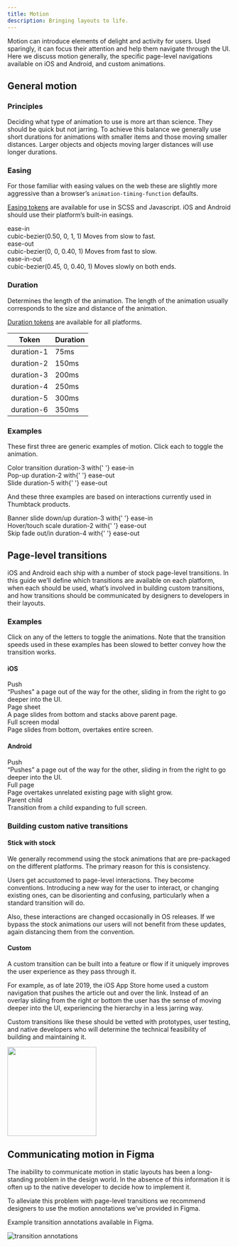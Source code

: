 ```yaml
---
title: Motion
description: Bringing layouts to life.
---
```






Motion can introduce elements of delight and activity for users. Used sparingly, it can focus their attention and help them navigate through the UI. Here we discuss motion generally, the specific page-level navigations available on iOS and Android, and custom animations.

## General motion

### Principles

Deciding what type of animation to use is more art than science. They should be quick but not jarring. To achieve this balance we generally use short durations for animations with smaller items and those moving smaller distances. Larger objects and objects moving larger distances will use longer durations.

### Easing

For those familiar with easing values on the web these are slightly more aggressive than a browser’s `animation-timing-function` defaults.

[Easing tokens](/tokens/scss/#section-easing) are available for use in SCSS and Javascript. iOS and Android should use their platform’s built-in easings.

<div className="grid mb3">
    <div className="m_col-6">
        <div class="b">ease-in</div>
        <Text size={2}>
            <InlineCode theme="plain">cubic-bezier(0.50, 0, 1, 1)</InlineCode>
        </Text>
        <Text size={2} className="black-300">
            Moves from slow to fast.
        </Text>
    </div>
    <div className="m_col-6 mt3 m_mt0">
        <div className="bg-gray-200 h5 pa3 flex items-center br2">
            <Easing animation="easeIn" />
        </div>
    </div>
</div>

<div className="grid mb3">
    <div className="m_col-6">
        <div class="b">ease-out</div>
        <Text size={2}>
            <InlineCode theme="plain">cubic-bezier(0, 0, 0.40, 1)</InlineCode>
        </Text>
        <Text size={2} className="black-300">
            Moves from fast to slow.
        </Text>
    </div>
    <div className="m_col-6 mt3 m_mt0">
        <div className="bg-gray-200 h5 pa3 flex items-center br2">
            <Easing animation="easeOut" />
        </div>
    </div>
</div>

<div className="grid mb3">
    <div className="m_col-6">
        <div class="b">ease-in-out</div>
        <Text size={2}>
            <InlineCode theme="plain">cubic-bezier(0.45, 0, 0.40, 1)</InlineCode>
        </Text>
        <Text size={2} className="black-300">
            Moves slowly on both ends.
        </Text>
    </div>
    <div className="m_col-6 mt3 m_mt0">
        <div className="bg-gray-200 h5 pa3 flex items-center br2">
            <Easing animation="easeInOut" />
        </div>
    </div>
</div>

### Duration

Determines the length of the animation. The length of the animation usually corresponds to the size and distance of the animation.

[Duration tokens](/tokens/scss/#section-duration) are available for all platforms.

<table>
    <thead>
        <tr>
            <th>
                <Text size={2}>Token</Text>
            </th>
            <th>
                <Text size={2}>Duration</Text>
            </th>
        </tr>
    </thead>
    <tbody>
        <tr>
            <td>
                <Text size={2}>
                    <InlineCode theme="plain">duration-1</InlineCode>
                </Text>
            </td>
            <td>
                <Text size={2}>
                    <InlineCode theme="plain">75ms</InlineCode>
                </Text>
            </td>
        </tr>
        <tr>
            <td>
                <Text size={2}>
                    <InlineCode theme="plain">duration-2</InlineCode>
                </Text>
            </td>
            <td>
                <Text size={2}>
                    <InlineCode theme="plain">150ms</InlineCode>
                </Text>
            </td>
        </tr>
        <tr>
            <td>
                <Text size={2}>
                    <InlineCode theme="plain">duration-3</InlineCode>
                </Text>
            </td>
            <td>
                <Text size={2}>
                    <InlineCode theme="plain">200ms</InlineCode>
                </Text>
            </td>
        </tr>
        <tr>
            <td>
                <Text size={2}>
                    <InlineCode theme="plain">duration-4</InlineCode>
                </Text>
            </td>
            <td>
                <Text size={2}>
                    <InlineCode theme="plain">250ms</InlineCode>
                </Text>
            </td>
        </tr>
        <tr>
            <td>
                <Text size={2}>
                    <InlineCode theme="plain">duration-5</InlineCode>
                </Text>
            </td>
            <td>
                <Text size={2}>
                    <InlineCode theme="plain">300ms</InlineCode>
                </Text>
            </td>
        </tr>
        <tr>
            <td>
                <Text size={2}>
                    <InlineCode theme="plain">duration-6</InlineCode>
                </Text>
            </td>
            <td>
                <Text size={2}>
                    <InlineCode theme="plain">350ms</InlineCode>
                </Text>
            </td>
        </tr>
    </tbody>
</table>

### Examples

These first three are generic examples of motion. Click each to toggle the animation.

<div className="grid mb5">
    <div className="m_col-4 mb3 m_mb0">
        <div className="shadow-300 h6 relative br2">
            <Color />
        </div>
        <Text size={2} className="mt2 b">
            Color transition
        </Text>
        <Text size={2}>
            <InlineCode theme="plain">duration-3</InlineCode> with{' '}
            <InlineCode theme="plain">ease-in</InlineCode>
        </Text>
    </div>
    <div className="m_col-4 mb3 m_mb0">
        <div className="shadow-300 h6 relative br2">
            <Pop />
        </div>
        <Text size={2} className="mt2 b">
            Pop-up
        </Text>
        <Text size={2}>
            <InlineCode theme="plain">duration-2</InlineCode> with{' '}
            <InlineCode theme="plain">ease-out</InlineCode>
        </Text>
    </div>
    <div className="m_col-4">
        <div className="shadow-300 h6 relative br2">
            <Slide />
        </div>
        <Text size={2} className="mt2 b">
            Slide
        </Text>
        <Text size={2}>
            <InlineCode theme="plain">duration-5</InlineCode> with{' '}
            <InlineCode theme="plain">ease-out</InlineCode>
        </Text>
    </div>
</div>

And these three examples are based on interactions currently used in Thumbtack products.

<div className="grid">
    <div className="m_col-4 mb3 m_mb0">
        <div className="shadow-300 h6 relative br2 overflow-hidden">
            <Banner />
        </div>
        <Text size={2} className="mt2 b">
            Banner slide down/up
        </Text>
        <Text size={2}>
            <InlineCode theme="plain">duration-3</InlineCode> with{' '}
            <InlineCode theme="plain">ease-in</InlineCode>
        </Text>
    </div>
    <div className="m_col-4 mb3 m_mb0">
        <div className="shadow-300 h6 relative br2 bg-gray-200">
            <Scale />
        </div>
        <Text size={2} className="mt2 b">
            Hover/touch scale
        </Text>
        <Text size={2}>
            <InlineCode theme="plain">duration-2</InlineCode> with{' '}
            <InlineCode theme="plain">ease-out</InlineCode>
        </Text>
    </div>
    <div className="m_col-4">
        <div className="shadow-300 h6 relative br2">
            <Skip />
        </div>
        <Text size={2} className="mt2 b">
            Skip fade out/in
        </Text>
        <Text size={2}>
            <InlineCode theme="plain">duration-4</InlineCode> with{' '}
            <InlineCode theme="plain">ease-out</InlineCode>
        </Text>
    </div>
</div>

<div className="pt6">
    <HorizontalRule />
</div>

## Page-level transitions

iOS and Android each ship with a number of stock page-level transitions. In this guide we’ll define which transitions are available on each platform, when each should be used, what’s involved in building custom transitions, and how transitions should be communicated by designers to developers in their layouts.

### Examples

Click on any of the letters to toggle the animations. Note that the transition speeds used in these examples has been slowed to better convey how the transition works.

#### iOS

<div className="grid">
    <div className="s_col-6 m_col-4 mb3">
        <Push />
        <div className="b mt2">Push</div>
        <Text size={2} className="black-300">
            “Pushes” a page out of the way for the other, sliding in from the right to go deeper
            into the UI.
        </Text>
    </div>
    <div className="s_col-6 m_col-4 mb3">
        <IosPageSheet />
        <div className="b mt2">Page sheet</div>
        <Text size={2} className="black-300">
            A page slides from bottom and stacks above parent page.
        </Text>
    </div>
    <div className="s_col-6 m_col-4 mb3">
        <IosFullScreenModal />
        <div className="b mt2">Full screen modal</div>
        <Text size={2} className="black-300">
            Page slides from bottom, overtakes entire screen.
        </Text>
    </div>
</div>

#### Android

<div className="grid">
    <div className="s_col-6 m_col-4 mb3">
        <Push />
        <div className="b mt2">Push</div>
        <Text size={2} className="black-300">
            “Pushes” a page out of the way for the other, sliding in from the right to go deeper
            into the UI.
        </Text>
    </div>
    <div className="s_col-6 m_col-4 mb3">
        <AndroidFullPage />
        <div className="b mt2">Full page</div>
        <Text size={2} className="black-300">
            Page overtakes unrelated existing page with slight grow.
        </Text>
    </div>
    <div className="s_col-6 m_col-4 mb3">
        <AndroidParentChild />
        <div className="b mt2">Parent child</div>
        <Text size={2} className="black-300">
            Transition from a child expanding to full screen.
        </Text>
    </div>
</div>

### Building custom native transitions

#### Stick with stock

We generally recommend using the stock animations that are pre-packaged on the different platforms. The primary reason for this is consistency.

Users get accustomed to page-level interactions. They become conventions. Introducing a new way for the user to interact, or changing existing ones, can be disorienting and confusing, particularly when a standard transition will do.

Also, these interactions are changed occasionally in OS releases. If we bypass the stock animations our users will not benefit from these updates, again distancing them from the convention.

#### Custom

<div className="grid grid-wide mb3">
    <div className="m_col-7">
        <p>
            A custom transition can be built into a feature or flow if it uniquely improves the user
            experience as they pass through it.
        </p>
        <p>
            For example, as of late 2019, the iOS App Store home used a custom navigation that
            pushes the article out and over the link. Instead of an overlay sliding from the right
            or bottom the user has the sense of moving deeper into the UI, experiencing the
            hierarchy in a less jarring way.
        </p>
        <p>
            Custom transitions like these should be vetted with prototypes, user testing, and native
            developers who will determine the technical feasibility of building and maintaining it.
        </p>
    </div>
    <div className="m_col-5">
        <img src="./app-store.gif" width="200" className="br2 ba b-gray-300" />
    </div>
</div>

## Communicating motion in Figma

The inability to communicate motion in static layouts has been a long-standing problem in the design world. In the absence of this information it is often up to the native developer to decide how to implement it.

To alleviate this problem with page-level transitions we recommend designers to use the motion annotations we’ve provided in Figma.

<Text size={2} className="black-300 mb3 b">
    Example transition annotations available in Figma.
</Text>

![transition annotations](./transition-note.jpg)
